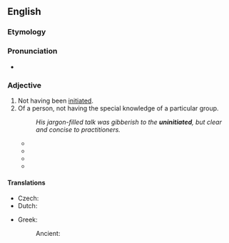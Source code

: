 ==English==

===Etymology===
{{prefix|un|initiated|lang=en}}

===Pronunciation===
* {{a|UK}} {{IPA|/ʌnɪnˈɪʃi.eɪtɪd/|lang=en}}

===Adjective===
{{en-adj|-}}

# Not having been [[initiate]]d.
# Of a person, not having the special knowledge of a particular group.
#: ''His jargon-filled talk was gibberish to the '''uninitiated''', but clear and concise to practitioners.''
#* {{quote-book
|year=1863
|year_published=
|publisher=Little, Brown, and Co
|editor=Sir William Smith
|author=
|title=A Dictionary of the Bible: Comprising its Antiquities, Biography, Geography and Natural History
|volume_plain=Volume III. Red Sea-Zuzims
|section=Versions, Ancient (Targum)
|url=http://books.google.co.uk/books?id=Dmw_AAAAYAAJ&pg=PA1654&dq=%22the+uninitiated%22&hl=en&ei=9vs2TN6jE8TaOI2i6MME&sa=X&oi=book_result&ct=result&resnum=1&ved=0CCgQ6AEwAA#v=onepage&q=%22the%20uninitiated%22&f=false
|pages=1653-1654
|passage=Even in the midst of the full swing of fancy, swayed to and fro by the many currants of thought that arise out of a single word, snatches of the verse from which the flight was taken will suddenly appear on the surface like a refrain or a keynote, showing that in reality there is a connexion, though hidden to the '''uninitiated'''.}}
#* {{quote-book
|year=1914
|year_published=2001
|publisher=Adegi Graphics
|author=William Halse Rivers Rivers
|title=The History of Melanesian Society
|volume=2, Part 1
|section=Chapter XXXIII. Religion and Magic
|url=http://books.google.co.uk/books?id=TxYt1v9BcZEC&pg=PA411&dq=%22the+uninitiated%22&hl=en&ei=0Pw2TLieBMqNOOf0kb0E&sa=X&oi=book_result&ct=result&resnum=6&ved=0CEAQ6AEwBTgK#v=onepage&q=%22the%20uninitiated%22&f=false
|isbn=9781402197727
|page=411
|passage=To the '''uninitiated''', the belief not merely in the influence of the dead, but in their actual presence during secret rites is, or has until lately been, very real, and in so far as the '''uninitiated''' are brought into relation with the societies will possess a religious character.}}
#* {{quote-magazine
|title=Tape recorders: A quick guide for the '''uninitiated'''
|date=January 1962
|volume=16
|issue=1
|page=13
|magazine=Changing Times: The Kiplinger Magazine
|editor=Herbet L. Brown Jr
|publisher=Kiplinger Washington Editors
|issn=1528-9729
|url=http://books.google.co.uk/books?id=0gAEAAAAMBAJ&pg=PA13&dq=%22the+uninitiated%22&hl=en&ei=9vs2TN6jE8TaOI2i6MME&sa=X&oi=book_result&ct=result&resnum=9&ved=0CFAQ6AEwCA#v=onepage&q=%22the%20uninitiated%22&f=false
|passage=A quick guide for the '''uninitiated'''
}}
#* {{quote-book
|year=2008
|publisher=Fordham University Press
|author=David E. Johnson
|title=Anthropology's Wake: Attending to the End of Culture
|section=Ex-Cited Dialogue
|url=http://books.google.co.uk/books?id=6cdQ3zVOGJcC&pg=PA107&dq=%22the+uninitiated%22&hl=en&ei=0Pw2TLieBMqNOOf0kb0E&sa=X&oi=book_result&ct=result&resnum=8&ved=0CEoQ6AEwBzgK#v=onepage&q=%22the%20uninitiated%22&f=false
|isbn=9780823228782
|page=107
|passage=Although the priests are the initiated, they remain ignorant and incapable of instructing the '''uninitiated''' in the proper method of painting the temples.}}

====Translations====
{{trans-top|not having been initiated}}
* Czech: {{t|cs|nezasvěcený|m}}
* Dutch: {{t|nl|ongeintroduceerde}}
{{trans-mid}}
* Greek: {{t+|el|αμύητος|m}}
*: Ancient: {{t|grc|ἀμύητος}}
{{trans-bottom}}